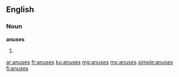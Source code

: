 ==English==

===Noun===
'''anuses'''

# {{plural of|anus}}

[[ar:anuses]]
[[fr:anuses]]
[[ku:anuses]]
[[mg:anuses]]
[[my:anuses]]
[[simple:anuses]]
[[fi:anuses]]